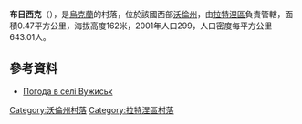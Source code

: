 {{coord|51|31|8|N|24|34|36|E|scale:30000|display=title}}

'''布日西克'''（{{lang-uk|Вужиськ}}），是[[烏克蘭|烏克蘭]]的村落，位於該國西部[[沃倫州|沃倫州]]，由[[拉特涅區|拉特涅區]]負責管轄，面積0.47平方公里，海拔高度162米，2001年人口299，人口密度每平方公里643.01人。

==參考資料==
* [http://weather.in.ua/ua/volynskaja/4709 Погода в селі Вужиськ] {{Wayback|url=http://weather.in.ua/ua/volynskaja/4709 |date=20111219092921 }}

[[Category:沃倫州村落|Category:沃倫州村落]]
[[Category:拉特涅區村落|Category:拉特涅區村落]]


{{Volyn-geo-stub}}